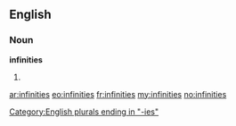 ==English==

===Noun===
'''infinities'''

# {{plural of|[[infinity]]}}

[[Category:English plurals ending in "-ies"]]

[[ar:infinities]]
[[eo:infinities]]
[[fr:infinities]]
[[my:infinities]]
[[no:infinities]]